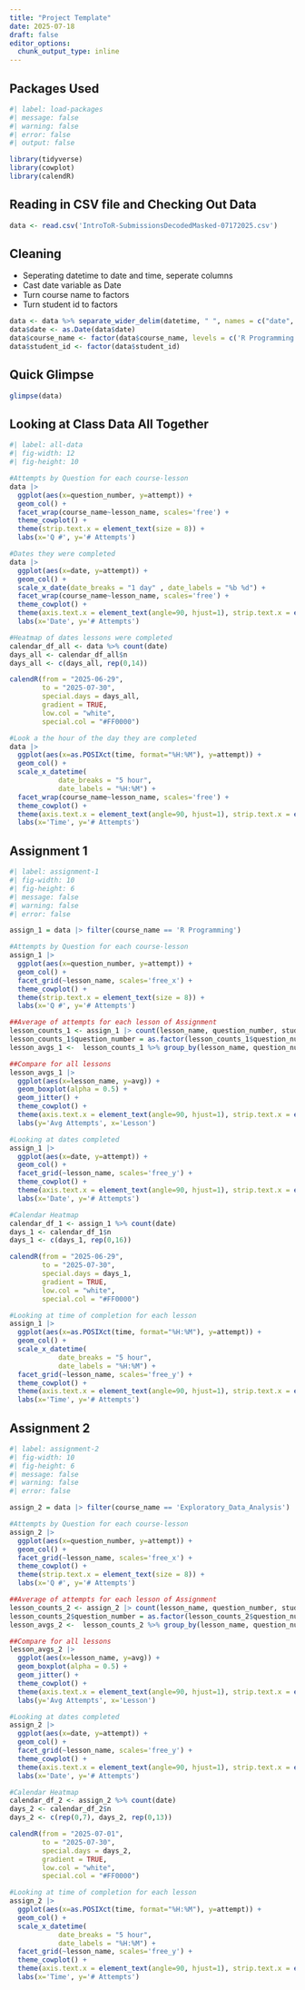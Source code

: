 ```yaml
---
title: "Project Template"
date: 2025-07-18
draft: false
editor_options: 
  chunk_output_type: inline
---
```


## Packages Used

```r
#| label: load-packages
#| message: false
#| warning: false
#| error: false
#| output: false

library(tidyverse)
library(cowplot)
library(calendR)
```

## Reading in CSV file and Checking Out Data

```r
data <- read.csv('IntroToR-SubmissionsDecodedMasked-07172025.csv')
```

## Cleaning

- Seperating datetime to date and time, seperate columns 
- Cast date variable as Date
- Turn course name to factors
- Turn student id to factors

```r
data <- data %>% separate_wider_delim(datetime, " ", names = c("date", "time"))
data$date <- as.Date(data$date)
data$course_name <- factor(data$course_name, levels = c('R Programming', 'Exploratory_Data_Analysis'))
data$student_id <- factor(data$student_id)
```

## Quick Glimpse

```r
glimpse(data)
```

## Looking at Class Data All Together

```r
#| label: all-data
#| fig-width: 12
#| fig-height: 10

#Attempts by Question for each course-lesson
data |> 
  ggplot(aes(x=question_number, y=attempt)) +
  geom_col() +
  facet_wrap(course_name~lesson_name, scales='free') + 
  theme_cowplot() +
  theme(strip.text.x = element_text(size = 8)) +
  labs(x='Q #', y='# Attempts')

#Dates they were completed
data |> 
  ggplot(aes(x=date, y=attempt)) +
  geom_col() +
  scale_x_date(date_breaks = "1 day" , date_labels = "%b %d") +
  facet_wrap(course_name~lesson_name, scales='free') + 
  theme_cowplot() +
  theme(axis.text.x = element_text(angle=90, hjust=1), strip.text.x = element_text(size = 8)) +
  labs(x='Date', y='# Attempts')

#Heatmap of dates lessons were completed
calendar_df_all <- data %>% count(date)
days_all <- calendar_df_all$n
days_all <- c(days_all, rep(0,14))

calendR(from = "2025-06-29",
        to = "2025-07-30",
        special.days = days_all,
        gradient = TRUE,
        low.col = "white",
        special.col = "#FF0000")

#Look a the hour of the day they are completed
data |> 
  ggplot(aes(x=as.POSIXct(time, format="%H:%M"), y=attempt)) +
  geom_col() +
  scale_x_datetime(
            date_breaks = "5 hour",
            date_labels = "%H:%M") +
  facet_wrap(course_name~lesson_name, scales='free') + 
  theme_cowplot() +
  theme(axis.text.x = element_text(angle=90, hjust=1), strip.text.x = element_text(size = 8)) +
  labs(x='Time', y='# Attempts')
```

## Assignment 1

```r
#| label: assignment-1
#| fig-width: 10
#| fig-height: 6
#| message: false
#| warning: false
#| error: false

assign_1 = data |> filter(course_name == 'R Programming')

#Attempts by Question for each course-lesson
assign_1 |>
  ggplot(aes(x=question_number, y=attempt)) +
  geom_col() +
  facet_grid(~lesson_name, scales='free_x') +
  theme_cowplot() +
  theme(strip.text.x = element_text(size = 8)) +
  labs(x='Q #', y='# Attempts')

##Average of attempts for each lesson of Assignment
lesson_counts_1 <- assign_1 |> count(lesson_name, question_number, student_id)
lesson_counts_1$question_number = as.factor(lesson_counts_1$question_number)
lesson_avgs_1 <-  lesson_counts_1 %>% group_by(lesson_name, question_number) %>% summarise(avg = mean(n))

##Compare for all lessons
lesson_avgs_1 |>
  ggplot(aes(x=lesson_name, y=avg)) +
  geom_boxplot(alpha = 0.5) +
  geom_jitter() +
  theme_cowplot() +
  theme(axis.text.x = element_text(angle=90, hjust=1), strip.text.x = element_text(size = 8)) +
  labs(y='Avg Attempts', x='Lesson')

#Looking at dates completed
assign_1 |> 
  ggplot(aes(x=date, y=attempt)) +
  geom_col() +
  facet_grid(~lesson_name, scales='free_y') + 
  theme_cowplot() +
  theme(axis.text.x = element_text(angle=90, hjust=1), strip.text.x = element_text(size = 8)) +
  labs(x='Date', y='# Attempts')

#Calendar Heatmap
calendar_df_1 <- assign_1 %>% count(date)
days_1 <- calendar_df_1$n
days_1 <- c(days_1, rep(0,16))

calendR(from = "2025-06-29",
        to = "2025-07-30",
        special.days = days_1,
        gradient = TRUE,
        low.col = "white",
        special.col = "#FF0000")

#Looking at time of completion for each lesson
assign_1 |> 
  ggplot(aes(x=as.POSIXct(time, format="%H:%M"), y=attempt)) +
  geom_col() +
  scale_x_datetime(
            date_breaks = "5 hour",
            date_labels = "%H:%M") +
  facet_grid(~lesson_name, scales='free_y') + 
  theme_cowplot() +
  theme(axis.text.x = element_text(angle=90, hjust=1), strip.text.x = element_text(size = 8)) +
  labs(x='Time', y='# Attempts')
```

## Assignment 2

```r
#| label: assignment-2
#| fig-width: 10
#| fig-height: 6
#| message: false
#| warning: false
#| error: false

assign_2 = data |> filter(course_name == 'Exploratory_Data_Analysis')

#Attempts by Question for each course-lesson
assign_2 |> 
  ggplot(aes(x=question_number, y=attempt)) +
  geom_col() +
  facet_grid(~lesson_name, scales='free_x') + 
  theme_cowplot() +
  theme(strip.text.x = element_text(size = 8)) +
  labs(x='Q #', y='# Attempts')

##Average of attempts for each lesson of Assignment
lesson_counts_2 <- assign_2 |> count(lesson_name, question_number, student_id)
lesson_counts_2$question_number = as.factor(lesson_counts_2$question_number)
lesson_avgs_2 <-  lesson_counts_2 %>% group_by(lesson_name, question_number) %>% summarise(avg = mean(n))

##Compare for all lessons
lesson_avgs_2 |>
  ggplot(aes(x=lesson_name, y=avg)) +
  geom_boxplot(alpha = 0.5) +
  geom_jitter() +
  theme_cowplot() +
  theme(axis.text.x = element_text(angle=90, hjust=1), strip.text.x = element_text(size = 8)) +
  labs(y='Avg Attempts', x='Lesson')

#Looking at dates completed
assign_2 |> 
  ggplot(aes(x=date, y=attempt)) +
  geom_col() +
  facet_grid(~lesson_name, scales='free_y') + 
  theme_cowplot() +
  theme(axis.text.x = element_text(angle=90, hjust=1), strip.text.x = element_text(size = 8)) +
  labs(x='Date', y='# Attempts')

#Calendar Heatmap
calendar_df_2 <- assign_2 %>% count(date)
days_2 <- calendar_df_2$n
days_2 <- c(rep(0,7), days_2, rep(0,13))

calendR(from = "2025-07-01",
        to = "2025-07-30",
        special.days = days_2,
        gradient = TRUE,
        low.col = "white",
        special.col = "#FF0000")

#Looking at time of completion for each lesson
assign_2 |> 
  ggplot(aes(x=as.POSIXct(time, format="%H:%M"), y=attempt)) +
  geom_col() +
  scale_x_datetime(
            date_breaks = "5 hour",
            date_labels = "%H:%M") +
  facet_grid(~lesson_name, scales='free_y') + 
  theme_cowplot() +
  theme(axis.text.x = element_text(angle=90, hjust=1), strip.text.x = element_text(size = 8)) +
  labs(x='Time', y='# Attempts')
```

